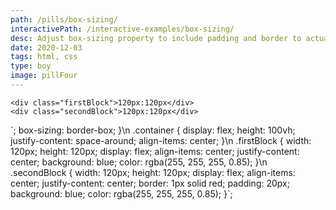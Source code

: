 ```yaml
---
path: /pills/box-sizing/
interactivePath: /interactive-examples/box-sizing/
desc: Adjust box-sizing property to include padding and border to actual width or height. Simplifies overhead of the box model.
date: 2020-12-03
tags: html, css
type: boy
image: pillFour
---
```



	<div class="firstBlock">120px:120px</div>
	<div class="secondBlock">120px:120px</div>
</div>`;
  box-sizing: border-box;
}\n
.container {
  display: flex;
  height: 100vh;
  justify-content: space-around;
  align-items: center;
}\n
.firstBlock {
  width: 120px;
  height: 120px;
  display: flex;
  align-items: center;
  justify-content: center;
  background: blue;
  color: rgba(255, 255, 255, 0.85);
}\n
.secondBlock {
  width: 120px;
  height: 120px;
  display: flex;
  align-items: center;
  justify-content: center;
  border: 1px solid red;
  padding: 20px;
  background: blue;
  color: rgba(255, 255, 255, 0.85);
}`;

<CodeEditorRaw tabs={tabs} initialHtml={initialHtml} initialCss={initialCss} />
